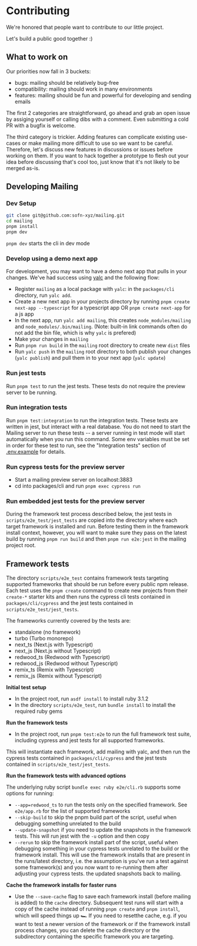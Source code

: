 # Contributing

We're honored that people want to contribute to our little project.

Let's build a public good together :)

## What to work on

Our priorities now fall in 3 buckets:

- bugs: mailing should be relatively bug-free
- compatibility: mailing should work in many environments
- features: mailing should be fun and powerful for developing and sending emails

The first 2 categories are straightforward, go ahead and grab an open issue by assiging yourself or calling dibs with a comment. Even submitting a cold PR with a bugfix is welcome.

The third category is trickier. Adding features can complicate existing use-cases or make mailing more difficult to use so we want to be careful. Therefore, let's discuss new features in discussions or issues before working on them. If you want to hack together a prototype to flesh out your idea before discussing that's cool too, just know that it's not likely to be merged as-is.

## Developing Mailing

### Dev Setup

```bash
git clone git@github.com:sofn-xyz/mailing.git
cd mailing
pnpm install
pnpm dev
```

`pnpm dev` starts the cli in dev mode

### Develop using a demo next app

For development, you may want to have a demo next app that pulls in your changes. We've had success using [yalc](https://github.com/wclr/yalc) and the following flow:

- Register `mailing` as a local package with `yalc`: in the `packages/cli` directory, run `yalc add`.
- Create a new next app in your projects directory by running `pnpm create next-app --typescript` for a typescript app OR `pnpm create next-app` for a js app
- In the next app, run `yalc add mailing`, this creates `node_modules/mailing` and `node_modules/.bin/mailing`. (Note: built-in link commands often do not add the bin file, which is why `yalc` is prefered)
- Make your changes in `mailing`
- Run `pnpm run build` in the `mailing` root directory to create new `dist` files
- Run `yalc push` in the `mailing` root directory to both publish your changes (`yalc publish`) and pull them in to your next app (`yalc update`)

### Run jest tests

Run `pnpm test` to run the jest tests. These tests do not require the preview server to be running.

### Run integration tests

Run `pnpm test:integration` to run the integration tests. These tests are written in jest, but interact with a real database. You do not need to start the Mailing server to run these tests -- a server running in test mode will start automatically when you run this command. Some env variables must be set in order for these test to run, see the "Integration tests" section of [.env.example](https://github.com/sofn-xyz/mailing/blob/main/.env.example) for details.

### Run cypress tests for the preview server

- Start a mailing preview server on localhost:3883
- cd into packages/cli and run `pnpm exec cypress run`

### Run embedded jest tests for the preview server

During the framework test process described below, the jest tests in `scripts/e2e_test/jest_tests` are copied into the directory where each target framework is installed and run. Before testing them in the framework install context, however, you will want to make sure they pass on the latest build by running `pnpm run build` and then `pnpm run e2e:jest` in the mailing project root.

## Framework tests

The directory `scripts/e2e_test` contains framework tests targeting supported frameworks that should be run before every public npm release. Each test uses the `pnpm create` command to create new projects from their `create-*` starter kits and then runs the cypress cli tests contained in `packages/cli/cypress` and the jest tests contained in `scripts/e2e_test/jest_tests`.

The frameworks currently covered by the tests are:

- standalone (no framework)
- turbo (Turbo monorepo)
- next_ts (Next.js with Typescript)
- next_js (Next.js without Typescript)
- redwood_ts (Redwood with Typescript)
- redwood_js (Redwood without Typescript)
- remix_ts (Remix with Typescript)
- remix_js (Remix without Typescript)

**Initial test setup**

- In the project root, run `asdf install` to install ruby 3.1.2
- In the directory `scripts/e2e_test`, run `bundle install` to install the required ruby gems

**Run the framework tests**

- In the project root, run `pnpm test:e2e` to run the full framework test suite, including cypress and jest tests for all supported frameworks.

This will instantiate each framework, add mailing with yalc, and then run the cypress tests contained in `packages/cli/cypress` and the jest tests contained in `scripts/e2e_test/jest_tests`.

**Run the framework tests with advanced options**

The underlying ruby script `bundle exec ruby e2e/cli.rb` supports some options for running:

- `--app=redwood_ts` to run the tests only on the specified framework. See `e2e/app.rb` for the list of supported frameworks
- `--skip-build` to skip the pnpm build part of the script, useful when debugging something unrelated to the build
- `--update-snapshot` if you need to update the snapshots in the framework tests. This will run jest with the `-u` option and then copy
- `--rerun` to skip the framework install part of the script, useful when debugging something in your cypress tests unrelated to the build or the framework install. This will use the framework installs that are present in the runs/latest directory, i.e. the assumption is you've run a test against some framework(s) and you now want to re-running them after adjusting your cypress tests.
  the updated snapshots back to mailing.

**Cache the framework installs for faster runs**

- Use the `--save-cache` flag to save each framework install (before mailing is added) to the `cache` directory. Subsequent test runs will start with a copy of the cache instead of running `pnpm create` and `pnpm install`, which will speed things up 🏎 If you need to resetthe cache, e.g. if you want to test a newer version of the framework or if the framework install process changes, you can delete the cache directory or the subdirectory containing the specific framework you are targeting.
